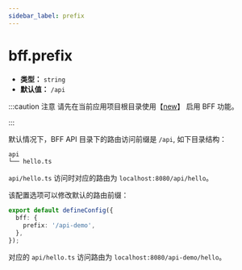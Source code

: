 ```yaml
---
sidebar_label: prefix
---
```


# bff.prefix

- **类型：** `string`
- **默认值：** `/api`

:::caution 注意
请先在当前应用项目根目录使用【[new](/apis/app/commands#modern-new)】 启用 BFF 功能。

:::

默认情况下，BFF API 目录下的路由访问前缀是 `/api`, 如下目录结构：

```bash
api
└── hello.ts
```

`api/hello.ts` 访问时对应的路由为 `localhost:8080/api/hello`。

该配置选项可以修改默认的路由前缀：

```ts title="modern.config.ts"
export default defineConfig({
  bff: {
    prefix: '/api-demo',
  },
});
```

对应的 `api/hello.ts` 访问路由为 `localhost:8080/api-demo/hello`。

